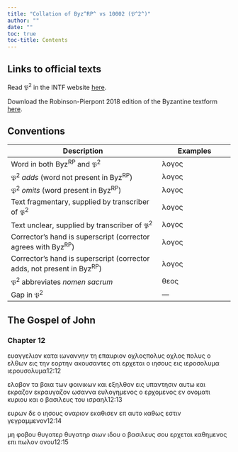 ```yaml
---
title: "Collation of Byz^RP^ vs 10002 (𝔓^2^)"
author: ""
date: ""
toc: true
toc-title: Contents
---
```


::: {.callout-note appearance="minimal" icon="false" collapse="true"}
# Links to official texts

Read 𝔓^2^ in the INTF website [here](https://ntvmr.uni-muenster.de/manuscript-workspace?docID=10002).

Download the Robinson-Pierpont 2018 edition of the Byzantine textform [here](https://web.archive.org/web/20210413060536/https://byzantinetext.com/wp-content/uploads/2021/03/robinson-pierpont-2018-gnt-edition.pdf).


:::


::: {.callout-note appearance="minimal" icon="false" collapse="true"}
# Conventions

| Description                                                              	| Examples                           	|
|--------------------------------------------------------------------------	|------------------------------------	|
| Word in both Byz^RP^ and 𝔓^2^                                   	| λογος                              	|
| 𝔓^2^ *adds* (word not present in Byz^RP^)                       	| [λογος]{.greek-added}            	|
| 𝔓^2^ *omits* (word present in Byz^RP^)                          	| [λογος]{.greek-omitted}          	|
| Text fragmentary, supplied by transcriber of 𝔓^2^               	| [λογος]{.greek-supplied}         	|
| Text unclear, supplied by transcriber of 𝔓^2^                   	| [λογος]{.unclear}                	|
| Corrector's hand is superscript (corrector agrees with Byz^RP^)          	| [λογος]{.corr}                   	|
| Corrector's hand is superscript (corrector adds, not present in Byz^RP^) 	| [[λογος]{.corr}]{.greek-added} 	|
| 𝔓^2^ abbreviates *nomen sacrum*                                 	| [θεος]{.greek-abbr}            	|
| Gap in 𝔓^2^                                                     	| [―]{.gap}                        	|
:::

## The Gospel of John

### Chapter 12

[ευαγγελ[ιον]{.greek-supplied}]{.greek-added} [[κατα]{.greek-supplied}]{.greek-added} [[ιωναννην]{.greek-supplied}]{.greek-added} τη επαυριον [οχλος[π]{.unclear}[ολυς]{.greek-supplied}]{.greek-added} [οχλος]{.greek-omitted} [πολυς]{.greek-omitted} [ο]{.greek-supplied} [ελθων]{.greek-supplied} [εις]{.greek-supplied} [την]{.greek-supplied} εορτην ακουσαντ[ες]{.greek-supplied} [οτι]{.greek-supplied} [ερχεται]{.greek-supplied} [[ο]{.greek-supplied}]{.greek-added} [ιησους]{.greek-abbr} εις [ιεροσολυμα]{.greek-omitted} [ιερου[σο]{.greek-supplied}[λυ]{.unclear}[μα]{.greek-supplied}]{.greek-added}[12:12]{.aside}

[ελαβον]{.greek-supplied} [τα]{.greek-supplied} [βαια]{.greek-supplied} [των]{.greek-supplied} φοινικων [κ]{.unclear}[αι]{.greek-supplied} [εξηλθον]{.greek-supplied} [εις]{.greek-supplied} [υπαντησιν]{.greek-supplied} [αυτω]{.greek-supplied} [κα]{.greek-supplied}ι [εκραζον]{.greek-omitted} [εκραυ[γαζον]{.greek-supplied}]{.greek-added} [ωσαννα]{.greek-supplied} [ευλογημενος]{.greek-supplied} [ο]{.greek-supplied} [ε]{.unclear}ρχομε[νος]{.greek-supplied} [εν]{.greek-supplied} [ονοματι]{.greek-supplied} [κυριου]{.greek-abbr} [[και]{.greek-supplied}]{.greek-added} [[ο]{.greek-supplied}]{.greek-added} [βασιλευς]{.greek-supplied} [τ]{.greek-supplied}ου [ισραηλ]{.greek-abbr}[12:13]{.aside}

ε[υρων]{.greek-supplied} [δε]{.greek-supplied} [ο]{.greek-supplied} [ιησους]{.greek-abbr} [οναριον]{.greek-supplied} [εκαθισεν]{.greek-supplied} [ε]{.greek-supplied}π αυτ[ο]{.greek-supplied} [καθως]{.greek-supplied} [εστιν]{.greek-supplied} [γεγραμμενον]{.greek-supplied}[12:14]{.aside}

[μη]{.greek-supplied} [φ]{.unclear}[οβου]{.greek-supplied} [θυγατερ]{.greek-omitted} [[θυγατηρ]{.greek-supplied}]{.greek-added} [σιων]{.greek-supplied} [ιδου]{.greek-supplied} [ο]{.greek-supplied} [βασιλευς]{.greek-supplied} [σου]{.greek-omitted} [ερχεται]{.greek-omitted} [καθημενος]{.greek-omitted} [επι]{.greek-omitted} [πωλον]{.greek-omitted} [ονου]{.greek-omitted}[12:15]{.aside}

